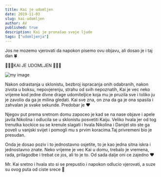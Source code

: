 ```yaml
---
title: Kai je udomljen
date: 2019-11-03
slug: kai-udomljen
author: AV
published: true
description: Kai je pronašao svoje ljude
tags: ["udomljenja"]
---
```

Jos ne mozemo vjerovati da napokon pisemo ovu objavu, ali dosao je i taj dan 🍀

💞💞💞KAI JE UDOMLJEN 💞💞💞

![my image](./kai1.jpg)

Nakon odrastanja u sklonistu, bezbroj ispracanja onih odabranih, nakon zivota u boksu, nepovjerenju, strahu od svih nepoznatih, Kai je vec neko vrijeme kod jedne divne drage udomiteljice koja mu je pruzila sve i toliko ju je zavolio da ga je milina gledati. Kai sve zna, on zna da ga je ona spasila i zahvalan je svake sekunde. Predobar je ❤

Njegov put prema sretnom domu zapoceo je kad se na nase objave i apele javila Nikolina i odlucila se u sklonistu posvetiti Kaiju. Veliko hvala jer od tog trenutka kockice su se krenule slagati i hvala Nikolina i Danijel sto ste ga poveli u vanjski svijet i pomogli mu s prvim koracima.Taj privremeni bio je presudan.

Onda je dosao poziv i to jednostavno osjetite, to je kao jedna sitna iskra i jednostavno znate. Neko vrijeme je vec Kai u domu, trebalo je vremena, rada, prilagodbe i trebat ce jos, ali to je to. Od sada dalje oni ce zajedno ❤

Mr. Kai sretno i hvala sto si se prepustio i napokon odlucio vjerovati, a suze su ovog puta od ciste srece 💞
